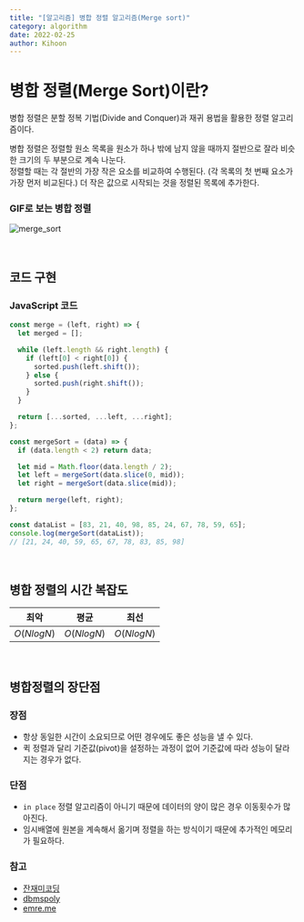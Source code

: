 ```yaml
---
title: "[알고리즘] 병합 정렬 알고리즘(Merge sort)"
category: algorithm
date: 2022-02-25
author: Kihoon
---
```


# 병합 정렬(Merge Sort)이란?

병합 정렬은 분할 정복 기법(Divide and Conquer)과 재귀 용법을 활용한 정렬 알고리즘이다.

병합 정렬은 정렬할 원소 목록을 원소가 하나 밖에 남지 않을 때까지 절반으로 잘라 비슷한 크기의 두 부분으로 계속 나눈다. <br/> 정렬할 때는 각 절반의 가장 작은 요소를 비교하여 수행된다. (각 목록의 첫 번째 요소가 가장 먼저 비교된다.) 더 작은 값으로 시작되는 것을 정렬된 목록에 추가한다.

### GIF로 보는 병합 정렬

![merge_sort](./image/merge_sort.gif)

<br />

## 코드 구현

### JavaScript 코드

```jsx
const merge = (left, right) => {
  let merged = [];

  while (left.length && right.length) {
    if (left[0] < right[0]) {
      sorted.push(left.shift());
    } else {
      sorted.push(right.shift());
    }
  }

  return [...sorted, ...left, ...right];
};

const mergeSort = (data) => {
  if (data.length < 2) return data;

  let mid = Math.floor(data.length / 2);
  let left = mergeSort(data.slice(0, mid));
  let right = mergeSort(data.slice(mid));

  return merge(left, right);
};

const dataList = [83, 21, 40, 98, 85, 24, 67, 78, 59, 65];
console.log(mergeSort(dataList));
// [21, 24, 40, 59, 65, 67, 78, 83, 85, 98]
```

<br />

## 병합 정렬의 시간 복잡도

| 최악       | 평균       | 최선       |
| ---------- | ---------- | ---------- |
| $O(NlogN)$ | $O(NlogN)$ | $O(NlogN)$ |

<br />

## 병합정렬의 장단점

### 장점

- 항상 동일한 시간이 소요되므로 어떤 경우에도 좋은 성능을 낼 수 있다.
- 퀵 정렬과 달리 기준값(pivot)을 설정하는 과정이 없어 기준값에 따라 성능이 달라지는 경우가 없다.

### 단점

- `in place` 정렬 알고리즘이 아니기 때문에 데이터의 양이 많은 경우 이동횟수가 많아진다.
- 임시배열에 원본을 계속해서 옮기며 정렬을 하는 방식이기 때문에 추가적인 메모리가 필요하다.

### 참고

- [잔재미코딩](https://www.fun-coding.org/)
- [dbmspoly](http://dbmspoly.blogspot.com/p/advantage-disadvantages-of-sort.html)
- [emre.me](https://emre.me/algorithms/sorting-algorithms/)
